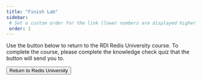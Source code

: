 ```yaml
---
title: "Finish Lab"
sidebar:
 # Set a custom order for the link (lower numbers are displayed higher up)
 order: 1
---
```


Use the button below to return to the RDI Redis University course. To complete the course, please complete the knowledge check quiz that the button will send you to. 

<div id="finish-lab">
<a href="https://flockjay.com/course/2qa1u1ss21vsy5/submodule/zshfn4ozytjpgr/" target="_blank" style="text-decoration: none;">
    <button class="redis-button">
        Return to Redis University
        <Icon id="finish" class="link-icon" name="right-arrow" />
    </button>
</a>
</div>
